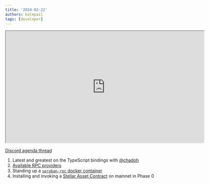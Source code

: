 ```yaml
---
title: '2024-02-22'
authors: kalepail
tags: [developer]
---
```


<iframe
  src="https://drive.google.com/file/d/1ZZm1eLe6L0ZRtpTxF77RfrLkW9ThAWh4/preview"
  width="640"
  height="360"
  allow="autoplay"
></iframe>

[Discord agenda thread](https://discord.com/channels/897514728459468821/1209582245824823337)

1. Latest and greatest on the TypeScript bindings with [@chadoh](https://github.com/chadoh)
2. [Available RPC providers](https://soroban.stellar.org/docs/reference/rpc-list#ecosystem-providers)
3. Standing up a [`soroban-rpc` docker container](/network/soroban-rpc/admin-guide#docker-image)
4. Installing and invoking a [Stellar Asset Contract](https://soroban.stellar.org/docs/tokens/stellar-asset-contract) on mainnet in Phase 0
